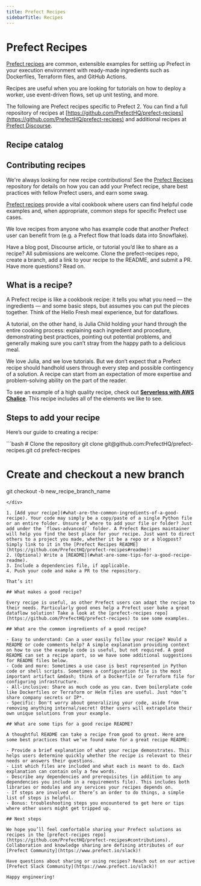 ```yaml
---
title: Prefect Recipes
sidebarTitle: Recipes
---
```


# Prefect Recipes

[Prefect recipes](https://github.com/PrefectHQ/prefect-recipes) are common, extensible examples for setting up Prefect in your execution environment with ready-made ingredients such as Dockerfiles, Terraform files, and GitHub Actions.

Recipes are useful when you are looking for tutorials on how to deploy a worker, use event-driven flows, set up unit testing, and more.

The following are Prefect recipes specific to Prefect 2. You can find a full repository of recipes at [https://github.com/PrefectHQ/prefect-recipes](https://github.com/PrefectHQ/prefect-recipes) and additional recipes at [Prefect Discourse](https://discourse.prefect.io/).

## Recipe catalog




## Contributing recipes

We're always looking for new recipe contributions! See the [Prefect Recipes](https://github.com/PrefectHQ/prefect-recipes#contributing--swag-) repository for details on how you can add your Prefect recipe, share best practices with fellow Prefect users, and earn some swag.

[Prefect recipes](https://github.com/PrefectHQ/prefect-recipes) provide a vital cookbook where users can find helpful code examples and, when appropriate, common steps for specific Prefect use cases.

We love recipes from anyone who has example code that another Prefect user can benefit from (e.g. a Prefect flow that loads data into Snowflake).

Have a blog post, Discourse article, or tutorial you’d like to share as a recipe? All submissions are welcome. Clone the prefect-recipes repo, create a branch, add a link to your recipe to the README, and submit a PR. Have more questions? Read on.

## What is a recipe?

A Prefect recipe is like a cookbook recipe: it tells you what you need &mdash; the ingredients &mdash; and some basic steps, but assumes you can put the pieces together. Think of the Hello Fresh meal experience, but for dataflows.

A tutorial, on the other hand, is Julia Child holding your hand through the entire cooking process: explaining each ingredient and procedure, demonstrating best practices, pointing out potential problems, and generally making sure you can’t stray from the happy path to a delicious meal.

We love Julia, and we love tutorials. But we don’t expect that a Prefect recipe should handhold users through every step and possible contingency of a solution. A recipe can start from an expectation of more expertise and problem-solving ability on the part of the reader.

To see an example of a high quality recipe, check out **[Serverless with AWS Chalice](https://github.com/PrefectHQ/prefect-recipes/tree/main/flows-advanced/serverless)**. This recipe includes all of the elements we like to see.

## Steps to add your recipe

Here’s our guide to creating a recipe:

<div class="terminal">
```bash
# Clone the repository
git clone git@github.com:PrefectHQ/prefect-recipes.git
cd prefect-recipes

# Create and checkout a new branch

git checkout -b new_recipe_branch_name

```
</div>

1. [Add your recipe](#what-are-the-common-ingredients-of-a-good-recipe). Your code may simply be a copy/paste of a single Python file or an entire folder. Unsure of where to add your file or folder? Just add under the `flows-advanced/` folder. A Prefect Recipes maintainer will help you find the best place for your recipe. Just want to direct others to a project you made, whether it be a repo or a blogpost? Simply link to it in the [Prefect Recipes README](https://github.com/PrefectHQ/prefect-recipes#readme)!
2. (Optional) Write a [README](#what-are-some-tips-for-a-good-recipe-readme).
3. Include a dependencies file, if applicable.
4. Push your code and make a PR to the repository.

That’s it! 

## What makes a good recipe?

Every recipe is useful, as other Prefect users can adapt the recipe to their needs. Particularly good ones help a Prefect user bake a great dataflow solution! Take a look at the [prefect-recipes repo](https://github.com/PrefectHQ/prefect-recipes) to see some examples.

## What are the common ingredients of a good recipe?

- Easy to understand: Can a user easily follow your recipe? Would a README or code comments help? A simple explanation providing context on how to use the example code is useful, but not required. A good README can set a recipe apart, so we have some additional suggestions for README files below.
- Code and more: Sometimes a use case is best represented in Python code or shell scripts. Sometimes a configuration file is the most important artifact &mdash; think of a Dockerfile or Terraform file for configuring infrastructure.
- All-inclusive: Share as much code as you can. Even boilerplate code like Dockerfiles or Terraform or Helm files are useful. Just *don’t share company secrets or IP*.
- Specific: Don't worry about generalizing your code, aside from removing anything internal/secret! Other users will extrapolate their own unique solutions from your example.

## What are some tips for a good recipe README?

A thoughtful README can take a recipe from good to great. Here are some best practices that we’ve found make for a great recipe README:

- Provide a brief explanation of what your recipe demonstrates. This helps users determine quickly whether the recipe is relevant to their needs or answers their questions.
- List which files are included and what each is meant to do. Each explanation can contain only a few words.
- Describe any dependencies and prerequisites (in addition to any dependencies you include in a requirements file). This includes both libraries or modules and any services your recipes depends on.
- If steps are involved or there’s an order to do things, a simple list of steps is helpful.
- Bonus: troubleshooting steps you encountered to get here or tips where other users might get tripped up.

## Next steps

We hope you’ll feel comfortable sharing your Prefect solutions as recipes in the [prefect-recipes repo](https://github.com/PrefectHQ/prefect-recipes#contributions). Collaboration and knowledge sharing are defining attributes of our [Prefect Community](https://www.prefect.io/slack)! 

Have questions about sharing or using recipes? Reach out on our active [Prefect Slack Community](https://www.prefect.io/slack)!

Happy engineering!
